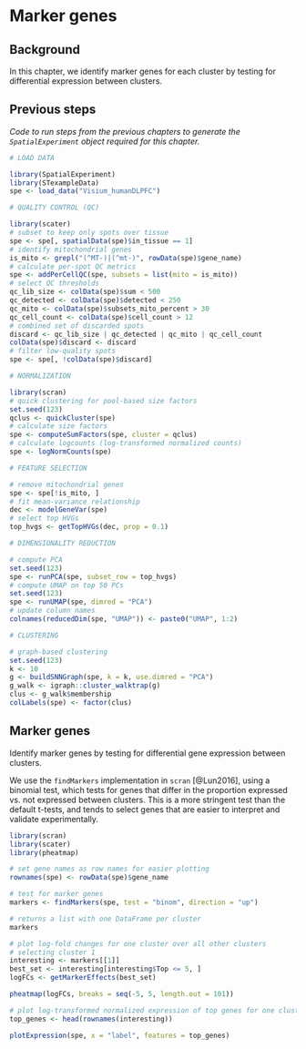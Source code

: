 # Marker genes

## Background

In this chapter, we identify marker genes for each cluster by testing for differential expression between clusters.


## Previous steps

*Code to run steps from the previous chapters to generate the `SpatialExperiment` object required for this chapter.*

```r
# LOAD DATA

library(SpatialExperiment)
library(STexampleData)
spe <- load_data("Visium_humanDLPFC")

# QUALITY CONTROL (QC)

library(scater)
# subset to keep only spots over tissue
spe <- spe[, spatialData(spe)$in_tissue == 1]
# identify mitochondrial genes
is_mito <- grepl("(^MT-)|(^mt-)", rowData(spe)$gene_name)
# calculate per-spot QC metrics
spe <- addPerCellQC(spe, subsets = list(mito = is_mito))
# select QC thresholds
qc_lib_size <- colData(spe)$sum < 500
qc_detected <- colData(spe)$detected < 250
qc_mito <- colData(spe)$subsets_mito_percent > 30
qc_cell_count <- colData(spe)$cell_count > 12
# combined set of discarded spots
discard <- qc_lib_size | qc_detected | qc_mito | qc_cell_count
colData(spe)$discard <- discard
# filter low-quality spots
spe <- spe[, !colData(spe)$discard]

# NORMALIZATION

library(scran)
# quick clustering for pool-based size factors
set.seed(123)
qclus <- quickCluster(spe)
# calculate size factors
spe <- computeSumFactors(spe, cluster = qclus)
# calculate logcounts (log-transformed normalized counts)
spe <- logNormCounts(spe)

# FEATURE SELECTION

# remove mitochondrial genes
spe <- spe[!is_mito, ]
# fit mean-variance relationship
dec <- modelGeneVar(spe)
# select top HVGs
top_hvgs <- getTopHVGs(dec, prop = 0.1)

# DIMENSIONALITY REDUCTION

# compute PCA
set.seed(123)
spe <- runPCA(spe, subset_row = top_hvgs)
# compute UMAP on top 50 PCs
set.seed(123)
spe <- runUMAP(spe, dimred = "PCA")
# update column names
colnames(reducedDim(spe, "UMAP")) <- paste0("UMAP", 1:2)

# CLUSTERING

# graph-based clustering
set.seed(123)
k <- 10
g <- buildSNNGraph(spe, k = k, use.dimred = "PCA")
g_walk <- igraph::cluster_walktrap(g)
clus <- g_walk$membership
colLabels(spe) <- factor(clus)
```


## Marker genes

Identify marker genes by testing for differential gene expression between clusters.

We use the `findMarkers` implementation in `scran` [@Lun2016], using a binomial test, which tests for genes that differ in the proportion expressed vs. not expressed between clusters. This is a more stringent test than the default t-tests, and tends to select genes that are easier to interpret and validate experimentally.

```r
library(scran)
library(scater)
library(pheatmap)
```

```r
# set gene names as row names for easier plotting
rownames(spe) <- rowData(spe)$gene_name

# test for marker genes
markers <- findMarkers(spe, test = "binom", direction = "up")

# returns a list with one DataFrame per cluster
markers
```

```r
# plot log-fold changes for one cluster over all other clusters
# selecting cluster 1
interesting <- markers[[1]]
best_set <- interesting[interesting$Top <= 5, ]
logFCs <- getMarkerEffects(best_set)

pheatmap(logFCs, breaks = seq(-5, 5, length.out = 101))
```

```r
# plot log-transformed normalized expression of top genes for one cluster
top_genes <- head(rownames(interesting))

plotExpression(spe, x = "label", features = top_genes)
```

